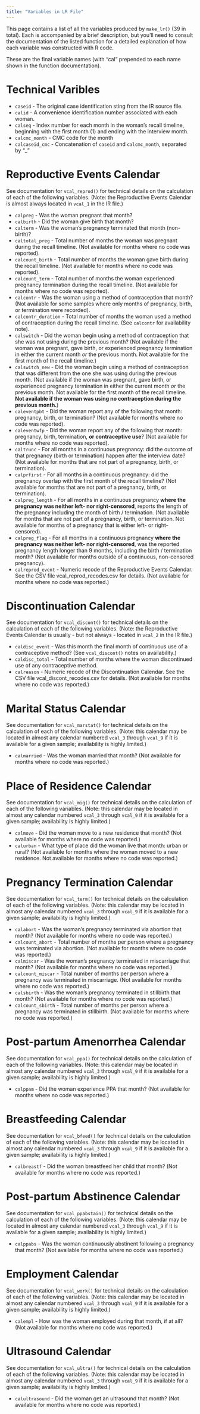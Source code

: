 ```yaml
---
title: "Variables in LR File"
---
```


This page contains a list of all the variables produced by `make_lr()` (39 in total). Each is accompanied by a brief description, but you'll need to consult the documentation of the listed function for a detailed explanation of how each variable was constructed with R code. 

These are the final variable names (with "cal" prepended to each name shown in the function documentation). 

# Technical Varibles 
  * `caseid` - The original case identification sting from the IR source file.
  * `calid` - A convenience identification number associated with each woman.
  * `calseq` - Index number for each month in the woman's recall timeline, beginning with the first month (1) and ending with the interview month.
  * `calcmc_month` - CMC code for the month 
  * `calcaseid_cmc` - Concatenation of `caseid` and `calcmc_month`, separated by "_"

# Reproductive Events Calendar 

See documentation for `vcal_reprod()` for technical details on the calculation of each of the following variables. (Note: the Reproductive Events Calendar is almost always located in `vcal_1` in the IR file.)

  * `calpreg` - Was the woman pregnant that month?
  * `calbirth` - Did the woman give birth that month?
  * `calterm` - Was the woman's pregnancy terminated that month (non-birth)?
  * `caltotal_preg` - Total number of months the woman was pregnant during the recall timeline. (Not available for months where no code was reported). 
  * `calcount_birth` - Total number of months the woman gave birth during the recall timeline. (Not available for months where no code was reported). 
  * `calcount_term` - Total number of months the woman experienced pregnancy termination during the recall timeline. (Not available for months where no code was reported). 
  * `calcontr` - Was the woman using a method of contraception that month? (Not available for some samples where only months of pregnancy, birth, or termination were recorded). 
  * `calcontr_duration` - Total number of months the woman used a method of contraception during the recall timeline. (See `calcontr` for availability note).
  * `calswitch` - Did the woman begin using a method of contraception that she was not using during the previous month? (Not available if the woman was pregnant, gave birth, or experienced pregnancy termination in either the current month *or* the previous month. Not available for the first month of the recall timeline.)
  * `calswitch_new` - Did the woman begin using a method of contraception that was different from the one she was using during the previous month. (Not available if the woman was pregnant, gave birth, or experienced pregnancy termination in either the current month *or* the previous month. Not available for the first month of the recall timeline. **Not available if the woman was using no contraception during the previous month.**)
  * `caleventpbt` - Did the woman report any of the following that month: pregnancy, birth, or termination? (Not available for months where no code was reported). 
  * `caleventwfp` - Did the woman report any of the following that month: pregnancy, birth, termination, **or contraceptive use**? (Not available for months where no code was reported). 
  * `caltrunc` - For all months in a continuous pregnancy: did the outcome of that pregnancy (birth or termination) happen after the interview date? (Not available for months that are not part of a pregnancy, birth, or termination).
  * `calprfirst` - For all months in a continuous pregnancy: did the pregnancy
  overlap with the first month of the recall timeline? (Not available for months that are not part of a pregnancy, birth, or termination).
  * `calpreg_length` - For all months in a continuous pregnancy **where the pregnancy was neither left- nor right-censored**, reports the length of the pregnancy including the month of birth / termination. (Not available for months that are not part of a pregnancy, birth, or termination. Not available for months of a pregnancy that is either left- or right-censored).
  * `calpreg_flag` - For all months in a continuous pregnancy **where the pregnancy was neither left- nor right-censored**, was the reported pregnancy length longer than 9 months, including the birth / termination month? (Not available for months outside of a continuous, non-censored pregnancy). 
  * `calreprod_event` - Numeric recode of the Reproductive Events Calendar. See the CSV file vcal_reprod_recodes.csv for details. (Not available for months where no code was reported.)
  
# Discontinuation Calendar 

See documentation for `vcal_discont()` for technical details on the calculation of each of the following variables. (Note: the Reproductive Events Calendar is usually - but not always - located in `vcal_2` in the IR file.)

  * `caldisc_event` - Was this month the final month of continuous use of a contraceptive method? (See `vcal_discont()` notes on availability.)
  * `caldisc_total` - Total number of months where the woman discontinued use of any contraceptive method.
  * `calreason` - Numeric recode of the Discontinuation Calendar. See the CSV file vcal_discont_recodes.csv for details. (Not available for months where no code was reported.)

# Marital Status Calendar 

See documentation for `vcal_marstat()` for technical details on the calculation of each of the following variables. (Note: this calendar may be located in almost any calendar numbered `vcal_3` through `vcal_9` if it is available for a given sample; availability is highly limited.)

  * `calmarried` - Was the woman married that month? (Not available for months where no code was reported.)

# Place of Residence Calendar 

See documentation for `vcal_mig()` for technical details on the calculation of each of the following variables. (Note: this calendar may be located in almost any calendar numbered `vcal_3` through `vcal_9` if it is available for a given sample; availability is highly limited.)

  * `calmove` - Did the woman move to a new residence that month? (Not available for months where no code was reported.)
  * `calurban` - What type of place did the woman live that month: urban or rural? (Not available for months where the woman moved to a new residence. Not available for months where no code was reported.)

# Pregnancy Termination Calendar

See documentation for `vcal_term()` for technical details on the calculation of each of the following variables. (Note: this calendar may be located in almost any calendar numbered `vcal_3` through `vcal_9` if it is available for a given sample; availability is highly limited.)

  * `calabort` - Was the woman's pregnancy terminated via abortion that month? (Not available for months where no code was reported.)
  * `calcount_abort` - Total number of months per person where a pregnancy was terminated via abortion. (Not available for months where no code was reported.)
  * `calmiscar` - Was the woman's pregnancy terminated in miscarriage that month? (Not available for months where no code was reported.)
  * `calcount_miscar` - Total number of months per person where a pregnancy was terminated in miscarriage. (Not available for months where no code was reported.)
  * `calsbirth` - Was the woman's pregnancy terminated in stillbirth that month? (Not available for months where no code was reported.)
  * `calcount_sbirth` - Total number of months per person where a pregnancy was terminated in stillbirth. (Not available for months where no code was reported.)

# Post-partum Amenorrhea Calendar 

See documentation for `vcal_ppa()` for technical details on the calculation of each of the following variables. (Note: this calendar may be located in almost any calendar numbered `vcal_3` through `vcal_9` if it is available for a given sample; availability is highly limited.)

  * `calppam` - Did the woman experience PPA that month? (Not available for months where no code was reported.)

# Breastfeeding Calendar 

See documentation for `vcal_bfeed()` for technical details on the calculation of each of the following variables. (Note: this calendar may be located in almost any calendar numbered `vcal_3` through `vcal_9` if it is available for a given sample; availability is highly limited.)

  * `calbreastf` - Did the woman breastfeed her child that month? (Not available for months where no code was reported.)

# Post-partum Abstinence Calendar 

See documentation for `vcal_ppabstain()` for technical details on the calculation of each of the following variables. (Note: this calendar may be located in almost any calendar numbered `vcal_3` through `vcal_9` if it is available for a given sample; availability is highly limited.)

  * `calppabs` - Was the woman continuously abstinent following a pregnancy that month? (Not available for months where no code was reported.)

# Employment Calendar  

See documentation for `vcal_work()` for technical details on the calculation of each of the following variables. (Note: this calendar may be located in almost any calendar numbered `vcal_3` through `vcal_9` if it is available for a given sample; availability is highly limited.)
  
  * `calempl` - How was the woman employed during that month, if at all? (Not available for months where no code was reported.)

# Ultrasound Calendar  

See documentation for `vcal_ultra()` for technical details on the calculation of each of the following variables. (Note: this calendar may be located in almost any calendar numbered `vcal_3` through `vcal_9` if it is available for a given sample; availability is highly limited.)
 
  * `calultrasound` - Did the woman get an ultrasound that month? (Not available for months where no code was reported.)


  


  
  
